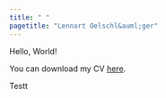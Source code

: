 ```yaml
---
title: " "
pagetitle: "Lennart Oelschl&auml;ger"
---
```


Hello, World!

You can download my CV [here](files/oelschlaeger_cv.pdf).

Testt